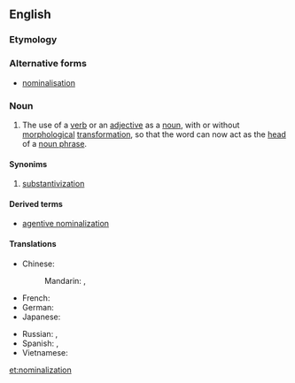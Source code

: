 ==English==
{{wikipedia}}

===Etymology===
{{suffix|nominal|ization|lang=en}}

===Alternative forms===
* [[nominalisation]]

===Noun===
{{en-noun}}

# {{context|linguistics|lang=en}} The use of a [[verb]] or an [[adjective]] as a [[noun]], with or without [[morphological]] [[transformation]], so that the word can now act as the [[head]] of a [[noun phrase]].

====Synonims====
# [[substantivization]]

====Derived terms====
* [[agentive nominalization]]

====Translations====
{{trans-top|use of a verb or an adjective as a noun}}
* Chinese:
*: Mandarin: {{t|cmn|名詞化|sc=Hani}}, {{t|cmn|名词化|tr=míngcíhuà|sc=Hani}}
* French: {{t+|fr|substantivation|f}}
* German: {{t+|de|Substantivierung|f}}
* Japanese: {{t-|ja|名詞化|tr=めいしか, meishika}}
{{trans-mid}}
* Russian: {{t+|ru|субстантивация|f|tr=substantivácija}}, {{t+|ru|номинализация|f|tr=nominalizácija}}
* Spanish: {{t+|es|substantivación|f}}, {{t+|es|nominalización|f}}
* Vietnamese: {{t-|vi|danh từ hoá}}
{{trans-bottom}}

[[et:nominalization]]